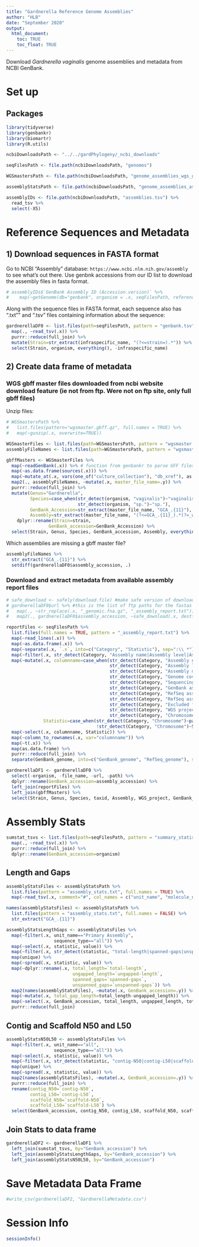 ```yaml
---
title: "Gardnerella Reference Genome Assemblies"
author: "HLB"
date: "September 2020"
output: 
  html_document:
    toc: TRUE
    toc_float: TRUE
---
```


Download *Gardnerella vaginalis* genome assemblies and metadata from NCBI GenBank.

# Set up
## Packages
```r
library(tidyverse)
library(genbankr)
library(biomartr)
library(R.utils)
```

```r

ncbiDownloadsPath <- "../../gardPhylogeny/_ncbi_downloads"

seqFilesPath <- file.path(ncbiDownloadsPath, "genomes")

WGSmastersPath <- file.path(ncbiDownloadsPath, "genome_assemblies_wgs_gbff/ncbi-genomes-2020-09-01")

assemblyStatsPath <- file.path(ncbiDownloadsPath, "genome_assemblies_asm_stats/ncbi-genomes-2020-09-01")

assemblyIDs <- file.path(ncbiDownloadsPath, "assemblies.tsv") %>%
  read_tsv %>%
  select(-X5)
```
# Reference Sequences and Metadata
## 1) Download sequences in FASTA format
Go to NCBI "Assembly" database: `https://www.ncbi.nlm.nih.gov/assembly` to see what's out there.
Use genbnk accessions from our ID list to download the assembly files in fasta format.
```r
# assemblyIDs$`GenBank Assembly ID (Accession.version)` %>%
#    map(~getGenome(db="genbank", organism = .x, seqFilesPath, reference = FALSE))
```

Along with the sequence files in FASTA format, each sequence also has ".txt"" and ".tsv" files containing information about the sequence:
```r
gardnerellaDF0 <- list.files(path=seqFilesPath, pattern = "genbank.tsv", full.names = TRUE) %>%
  map(., ~read_tsv(.x)) %>%
  purrr::reduce(full_join) %>%
  mutate(Strain=str_extract(infraspecific_name, "(?<=strain=).*")) %>%
  select(Strain, organism, everything(), -infraspecific_name)
```

## 2) Create data frame of metadata
### WGS gbff master files downloaded from ncbi website download feature (ie not from ftp. Were not on ftp site, only full gbff files)
Unzip files:
```r
# WGSmastersPath %>%
#   list.files(pattern="wgsmaster.gbff.gz", full.names = TRUE) %>%
#   map(~gunzip(.x, overwrite=TRUE))
```

```r
WGSmasterFiles <- list.files(path=WGSmastersPath, pattern = "wgsmaster.gbff$", full.names=TRUE) #get all unzipped master files
assemblyFileNames <- list.files(path=WGSmastersPath, pattern = "wgsmaster.gbff$", full.names=FALSE) #get truncated file names (to obtain assembly identifiers)

gbffMasters <- WGSmasterFiles %>%
  map(~readGenBank(.x)) %>% # function from genbankr to parse GFF files
  map(~as.data.frame(sources(.x))) %>%
  map(~mutate_at(.x, vars(one_of("culture_collection"), "db_xref"), as.character)) %>%
  map2(., assemblyFileNames, ~mutate(.x, master_file_name=.y)) %>%
  purrr::reduce(full_join) %>%
  mutate(Genus="Gardnerella",
         Species=case_when(str_detect(organism, "vaginalis")~"vaginalis",
                           str_detect(organism, "sp.")~"sp."),
         GenBank_Accession=str_extract(master_file_name, "GCA_.{11}"), 
         Assembly=str_extract(master_file_name, "(?<=GCA_.{11}_).*(?=_wgsmaster.gbff)")) %>%
    dplyr::rename(Strain=strain,
                GenBank_accession=GenBank_Accession) %>%
  select(Strain, Genus, Species, GenBank_accession, Assembly, everything(), -seqnames, -start, -end, -width, -strand, -type, -organism, -temp_grouping_id, -master_file_name, -db_xref)
```

Which assemblies are missing a gbff master file?
```r
assemblyFileNames %>%
  str_extract("GCA_.{11}") %>%
  setdiff(gardnerellaDF0$assembly_accession, .)
```

### Download and extract metadata from available assembly report files
```r
# safe_download <- safely(download.file) #make safe version of download.file() function so that the error caused by the accession not having a report file. 
# gardnerellaDF0$url %>% #this is the list of ftp paths for the fastas
#   map(., ~str_replace(.x, "_genomic.fna.gz", "_assembly_report.txt")) %>% #change the names for the ftp paths to the assembly report files
#   map2(., gardnerellaDF0$assembly_accession, ~safe_download(.x, destfile = file.path(seqFilesPath, paste0(.y, "_assembly_report.txt")))) #download and save 
```

```r
reportFiles <- seqFilesPath %>%
  list.files(full.names = TRUE, pattern = "_assembly_report.txt") %>%
  map(~read_lines(.x)) %>%
  map(~as.data.frame(.x)) %>%
  map(~separate(.x, `.x`, into=c("Category", "Statistic"), sep=":\\ *")) %>%
  map(~filter(.x, str_detect(Category, "Assembly name|Assembly level|Assembly method|Genome coverage|Sequencing technology|GenBank assembly accession|RefSeq assembly accession|RefSeq assembly and GenBank assemblies identical|Excluded from RefSeq|WGS project|Chromosome"))) %>%
  map(~mutate(.x, columnname=case_when(str_detect(Category, "Assembly name")~"Assembly",
                                       str_detect(Category, "Assembly level")~"assembly_level",
                                       str_detect(Category, "Assembly method")~"assembly_method",
                                       str_detect(Category, "Genome coverage")~"genome_coverage",
                                       str_detect(Category, "Sequencing technology")~"sequencing_technology", 
                                       str_detect(Category, "GenBank assembly accession")~"GenBank_accession",
                                       str_detect(Category, "RefSeq assembly accession")~"RefSeq_accession",
                                       str_detect(Category, "RefSeq assembly and GenBank assemblies identical")~"GenBank_RefSeq_identical",
                                       str_detect(Category, "Excluded from RefSeq")~"RefSeq_excluded",
                                       str_detect(Category, "WGS project")~"WGS_project",
                                       str_detect(Category, "Chromosome")~"GenBank_genome"),
              Statistic=case_when(str_detect(Category, "Chromosome")~paste0(str_extract(Category, "[:graph:]*(?=\\s=)"), ";", str_extract(Category, "(?<==\\s)[:graph:]*")),
                                  !str_detect(Category, "Chromosome")~Statistic))) %>%
  map(~select(.x, columnname, Statistic)) %>%
  map(~column_to_rownames(.x, var="columnname")) %>%
  map(~t(.x)) %>%
  map(as.data.frame) %>%
  purrr::reduce(full_join) %>%
  separate(GenBank_genome, into=c("GenBank_genome", "RefSeq_genome"), sep=";")
```

```r
gardnerellaDF1 <- gardnerellaDF0 %>%
  select(-organism, -file_name, -url, -path) %>%
  dplyr::rename(GenBank_accession=assembly_accession) %>%
  left_join(reportFiles) %>%
  left_join(gbffMasters) %>%
  select(Strain, Genus, Species, taxid, Assembly, WGS_project, GenBank_accession, RefSeq_accession, GenBank_RefSeq_identical, RefSeq_excluded, GenBank_genome, RefSeq_genome, bioproject, biosample, assembly_level, genome_rep, everything())
```

# Assembly Stats
```r
sumstat_tsvs <- list.files(path=seqFilesPath, pattern = "summary_statistics.tsv", full.names = TRUE) %>%
  map(., ~read_tsv(.x)) %>%
  purrr::reduce(full_join) %>%
  dplyr::rename(GenBank_accession=organism)
```

## Length and Gaps
```r
assemblyStatsFiles <- assemblyStatsPath %>%
  list.files(pattern = "assembly_stats.txt", full.names = TRUE) %>%
  map(~read_tsv(.x, comment="#", col_names = c("unit_name",	"molecule_name", "molecule_type/loc", "sequence_type", "statistic", "value")))

names(assemblyStatsFiles) <- assemblyStatsPath %>%
  list.files(pattern = "assembly_stats.txt", full.names = FALSE) %>%
  str_extract("GCA_.{11}")

assemblyStatsLengthGaps <- assemblyStatsFiles %>%
  map(~filter(.x, unit_name=="Primary Assembly", 
                  sequence_type=="all")) %>%
  map(~select(.x, statistic, value)) %>%
  map(~filter(.x, str_detect(statistic, "total-length|spanned-gaps|unspanned-gaps|ungapped-length"))) %>%
  map(unique) %>%
  map(~spread(.x, statistic, value)) %>%
  map(~dplyr::rename(.x, total_length=`total-length`,
                         ungapped_length=`ungapped-length`,
                         spanned_gaps=`spanned-gaps`,
                         unspanned_gaps=`unspanned-gaps`)) %>%
  map2(names(assemblyStatsFiles), ~mutate(.x, GenBank_accession=.y)) %>%
  map(~mutate(.x, total_gap_length=total_length-ungapped_length)) %>%
  map(~select(.x, GenBank_accession, total_length, ungapped_length, total_gap_length, spanned_gaps, unspanned_gaps)) %>%
  purrr::reduce(full_join)
```

## Contig and Scaffold N50 and L50
```r
assemblyStatsN50L50 <- assemblyStatsFiles %>%
  map(~filter(.x, unit_name=="all", 
                  sequence_type=="all")) %>%
  map(~select(.x, statistic, value)) %>%
  map(~filter(.x, str_detect(statistic, "contig-N50|contig-L50|scaffold-N50|scaffold-L50"))) %>%
  map(unique) %>%
  map(~spread(.x, statistic, value)) %>%
  map2(names(assemblyStatsFiles), ~mutate(.x, GenBank_accession=.y)) %>%
  purrr::reduce(full_join) %>%
  rename(contig_N50=`contig-N50`,
         contig_L50=`contig-L50`,
         scaffold_N50=`scaffold-N50`,
         scaffold_L50=`scaffold-L50`) %>%
  select(GenBank_accession, contig_N50, contig_L50, scaffold_N50, scaffold_L50)
```


## Join Stats to data frame
```r
gardnerellaDF2 <- gardnerellaDF1 %>%
  left_join(sumstat_tsvs, by="GenBank_accession") %>%
  left_join(assemblyStatsLengthGaps, by="GenBank_accession") %>%
  left_join(assemblyStatsN50L50, by="GenBank_accession")
```

# Save Metadata Data Frame
```r
#write_csv(gardnerellaDF2, "GardnerellaMetadata.csv")
```

# Session Info
```r
sessionInfo()
```
